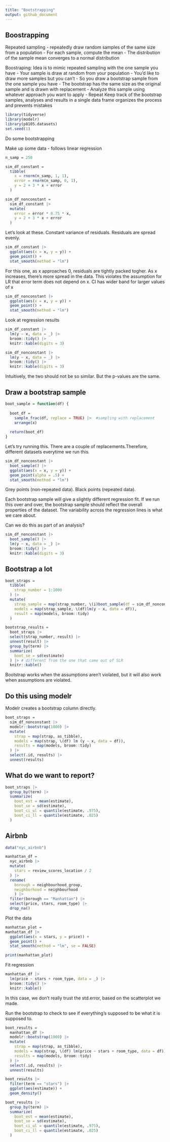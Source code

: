 ```yaml
---
title: "Bootstrapping"
output: github_document
---
```


## Boostrapping
Repeated sampling - repeatedly draw random samples of the same size from a population 
- For each sample, compute the mean
- The distribution of the sample mean converges to a normal distribution 

Boostraping: 
Idea is to mimic repeated sampling with the one sample you have
- Your sample is draw at random from your population
- You'd like to draw more samples but you can't
- So you draw a bootstrap sample from the one sample you have 
- The bootstrap has the same size as the original sample and is drawn with replacement
- Analyze this sample using whatever approach you want to apply
- Repeat 
Keep track of the bootstrap samples, analyses and results in a single data frame organizes the process and prevents mistakes 

```r
library(tidyverse)
library(modelr)
library(p8105.datasets)
set.seed(1)
```

Do some bootstrapping

Make up some data - follows linear regression 
```r
n_samp = 250

sim_df_constant =
  tibble(
    x = rnorm(n_samp, 1, 1),
    error = rnorm(n_samp, 0, 1),
    y = 2 + 3 * x + error
  )
```

```r
sim_df_nonconstant = 
  sim_df_constant |> 
  mutate(
    error = error * 0.75 * x,
    y = 2 + 3 * x + error
  )
```

Let's look at these. Constant variance of residuals. Residuals are spread evenly. 

```r
sim_df_constant |> 
  ggplot(aes(x = x, y = y)) +
  geom_point() +
  stat_smooth(method = "lm")
```

For this one, as x approaches 0, residuals are tightly packed togher. As x increases, there's more spread in the data. This violates the assumption for LR that error term does not depend on x. CI has wider band for larger values of x

```r
sim_df_nonconstant |> 
  ggplot(aes(x = x, y = y)) +
  geom_point() +
  stat_smooth(method = "lm")
```


Look at regression results
```r
sim_df_constant |> 
  lm(y ~ x, data = _) |> 
  broom::tidy() |> 
  knitr::kable(digits = 3)
```

```r
sim_df_nonconstant |> 
  lm(y ~ x, data = _) |> 
  broom::tidy() |> 
  knitr::kable(digits = 3)
```

Intuitively, the two should not be so similar. But the p-values are the same.

## Draw a bootstrap sample

```r
boot_sample = function(df) {
  
  boot_df = 
    sample_frac(df, replace = TRUE) |>  #sampling with replacement
    arrange(x)
  
  return(boot_df)
}
```

Let's try running this. There are a couple of replacements.Therefore, different datasets everytime we run this. 

```r
sim_df_nonconstant |> 
  boot_sample() |> 
  ggplot(aes(x = x, y = y)) +
  geom_point(alpha = .5) +
  stat_smooth(method = "lm")
```

Grey points (non-repeated data). Black points (repeated data).

Each bootstrap sample will give a slightly different regression fit. If we run this over and over, the bootstrap sample should reflect the overall properties of the dataset. The variability across the regression lines is what we care about.


Can we do this as part of an analysis?
```r
sim_df_nonconstant |> 
  boot_sample() |> 
  lm(y ~ x, data = _) |> 
  broom::tidy() |> 
  knitr::kable(digits = 3)
```

## Bootstrap a lot

```r
boot_straps = 
  tibble(
    strap_number = 1:1000
  ) |> 
  mutate(
    strap_sample = map(strap_number, \(i)boot_sample(df = sim_df_nonconstant)),
    models = map(strap_sample, \(df)lm(y ~ x, data = df)),
    result = map(models, broom::tidy)
  )

bootstrap_results = 
  boot_straps |> 
  select(strap_number, result) |> 
  unnest(result) |> 
  group_by(term) |> 
  summarize(
    boot_se = sd(estimate)
  ) |> # different from the one that came out of SLR
  knitr::kable()
```

Bootstrap works when the assumptions aren't violated, but it will also work when assumptions are violated. 

## Do this using modelr
Modelr creates a bootstrap column directly. 
```r
boot_straps = 
  sim_df_nonconstant |> 
  modelr::bootstrap(1000) |> 
  mutate(
    strap = map(strap, as_tibble),
    models = map(strap, \(df) lm (y ~ x, data = df)),
    results = map(models, broom::tidy)
  ) |> 
  select(.id, results) |> 
  unnest(results)
```

## What do we want to report?

```r
boot_straps |> 
  group_by(term) |> 
  summarize(
    boot_est = mean(estimate),
    boot_se = sd(estimate),
    boot_ci_ul = quantile(estimate, .975),
    boot_ci_ll = quantile(estimate, .025)
  )
```

## Airbnb

```r
data("nyc_airbnb")

manhattan_df =
  nyc_airbnb |> 
  mutate(
    stars = review_scores_location / 2 
  ) |> 
  rename(
    borough = neighbourhood_group, 
    neighborhood = neighbourhood
    ) |> 
  filter(borough == "Manhattan") |> 
  select(price, stars, room_type) |> 
  drop_na()

```

Plot the data 

```r
manhattan_plot = 
manhattan_df |> 
  ggplot(aes(x = stars, y = price)) +
  geom_point() +
  stat_smooth(method = "lm", se = FALSE)

print(manhattan_plot)
```

Fit regression 

```r
manhattan_df |> 
  lm(price ~ stars + room_type, data = _) |> 
  broom::tidy() |> 
  knitr::kable()
```

In this case, we don't really trust the std.error, based on the scatterplot we made.

Run the bootstrap to check to see if everything's supposed to be what it is supposed to. 

```r
boot_results = 
  manhattan_df |> 
  modelr::bootstrap(1000) |> 
  mutate(
    strap = map(strap, as_tibble),
    models = map(strap, \(df) lm(price ~ stars + room_type, data = df)),
    results = map(models, broom::tidy)
  ) |> 
  select(.id, results) |> 
  unnest(results) 

boot_results |> 
  filter(term == "stars") |> 
  ggplot(aes(estimate)) +
  geom_density()
```

```r
boot_results |> 
  group_by(term) |> 
  summarize(
    boot_est = mean(estimate),
    boot_se = sd(estimate),
    boot_ci_ul = quantile(estimate, .975),
    boot_ci_ll = quantile(estimate, .025)
  )
```

